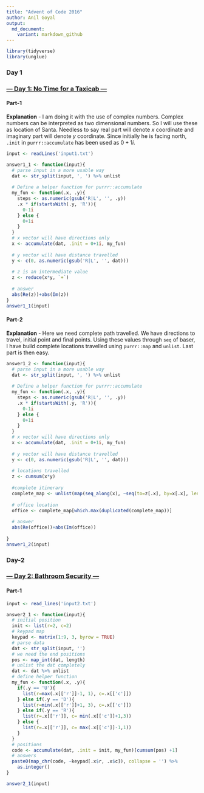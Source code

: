 ```yaml
---
title: "Advent of Code 2016"
author: Anil Goyal
output:
  md_document:
    variant: markdown_github
---
```


```r
library(tidyverse)
library(unglue)
```

### Day 1
### [--- Day 1: No Time for a Taxicab ---](https://adventofcode.com/2016/day/1)

#### Part-1
**Explanation** - I am doing it with the use of complex numbers.  Complex numbers can be interpreted as two dimensional numbers.  So I will use these as location of Santa. Needless to say real part will denote $x$ coordinate and imaginary part will denote $y$ coordinate.  Since initially he is facing north, `.init` in `purrr::accumulate` has been used as $0+1i$.
```r
input <- readLines('input1.txt')

answer1_1 <- function(input){
  # parse input in a more usable way
  dat <- str_split(input, ', ') %>% unlist
  
  # Define a helper function for purrr::accumulate
  my_fun <- function(.x, .y){
    steps <- as.numeric(gsub('R|L', '', .y))
    .x * if(startsWith(.y, 'R')){
      0-1i 
    } else {
      0+1i 
    }
  }
  # x vector will have directions only
  x <- accumulate(dat, .init = 0+1i, my_fun)
  
  # y vector will have distance travelled
  y <- c(0, as.numeric(gsub('R|L', '', dat)))
  
  # z is an intermediate value
  z <- reduce(x*y, `+`)
  
  # answer
  abs(Re(z))+abs(Im(z))
}
answer1_1(input)
```

#### Part-2
**Explanation** - Here we need complete path travelled.  We have directions to travel, initial point and final points.  Using these values through `seq` of baser, I have build complete locations travelled using `purrr::map` and `unlist`.  Last part is then easy.
```r
answer1_2 <- function(input){
  # parse input in a more usable way
  dat <- str_split(input, ', ') %>% unlist
  
  # Define a helper function for purrr::accumulate
  my_fun <- function(.x, .y){
    steps <- as.numeric(gsub('R|L', '', .y))
    .x * if(startsWith(.y, 'R')){
      0-1i 
    } else {
      0+1i 
    }
  }
  # x vector will have directions only
  x <- accumulate(dat, .init = 0+1i, my_fun)
  
  # y vector will have distance travelled
  y <- c(0, as.numeric(gsub('R|L', '', dat)))
  
  # locations travelled
  z <- cumsum(x*y)
  
  #complete itinerary
  complete_map <- unlist(map(seq_along(x), ~seq(to=z[.x], by=x[.x], length.out=y[.x])))
  
  # office location
  office <- complete_map[which.max(duplicated(complete_map))]
  
  # answer
  abs(Re(office))+abs(Im(office))
  
}
answer1_2(input)
```

### Day-2
### [--- Day 2: Bathroom Security ---](https://adventofcode.com/2016/day/2)

#### Part-1
```r
input <- read_lines('input2.txt')

answer2_1 <- function(input){
  # initial position
  init <- list(r=2, c=2)
  # keypad map
  keypad <- matrix(1:9, 3, byrow = TRUE)
  # parse data
  dat <- str_split(input, '')
  # we need the end positions
  pos <- map_int(dat, length)
  # unlist the dat completely
  dat <- dat %>% unlist
  # define helper function
  my_fun <- function(.x, .y){
    if(.y == 'U'){
      list(r=max(.x[['r']]-1, 1), c=.x[['c']])
    } else if(.y == 'D'){
      list(r=min(.x[['r']]+1, 3), c=.x[['c']])
    } else if(.y == 'R'){
      list(r=.x[['r']], c= min(.x[['c']]+1,3))
    } else {
      list(r=.x[['r']], c= max(.x[['c']]-1,1))
    }
  }
  # positions
  code <- accumulate(dat, .init = init, my_fun)[cumsum(pos) +1]
  # answers
  paste0(map_chr(code, ~keypad[.x$r, .x$c]), collapse = '') %>% 
    as.integer()
}

answer2_1(input)
```

